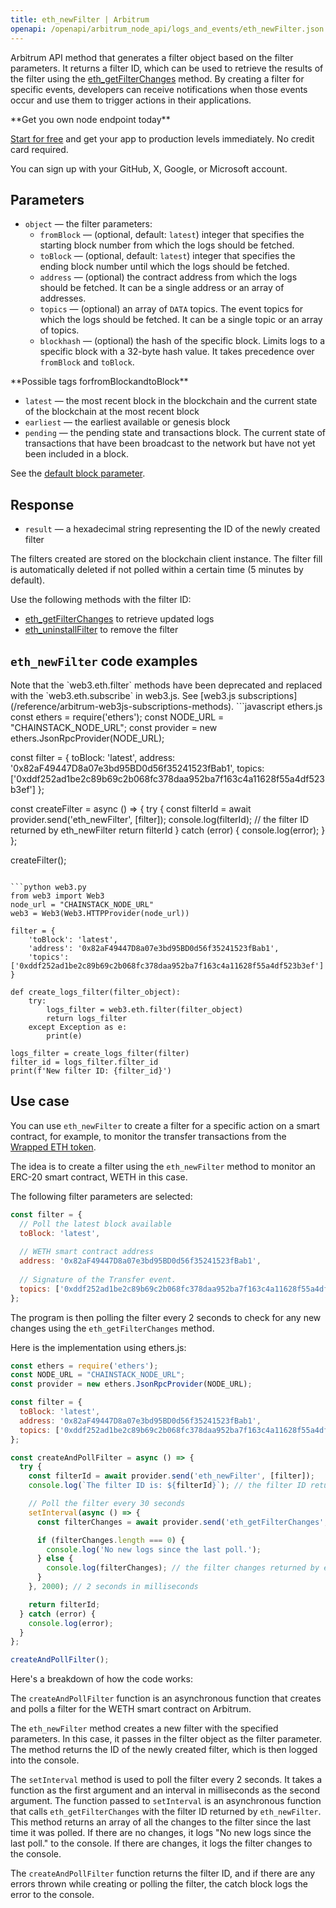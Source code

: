 ```yaml
---
title: eth_newFilter | Arbitrum
openapi: /openapi/arbitrum_node_api/logs_and_events/eth_newFilter.json POST /5b8d22690a57f293b3a1ed8758014e35
---
```


Arbitrum API method that generates a filter object based on the filter parameters. It returns a filter ID, which can be used to retrieve the results of the filter using the [eth\_getFilterChanges](/reference/arbitrum-getfilterchanges) method. By creating a filter for specific events, developers can receive notifications when those events occur and use them to trigger actions in their applications.

<Check>
**Get you own node endpoint today**

[Start for free](https://console.chainstack.com/) and get your app to production levels immediately. No credit card required.

You can sign up with your GitHub, X, Google, or Microsoft account.
</Check>


## Parameters

* `object` — the filter parameters:
  + `fromBlock` — (optional, default: `latest`) integer that specifies the starting block number from which the logs should be fetched.
  + `toBlock` — (optional, default: `latest`) integer that specifies the ending block number until which the logs should be fetched.
  + `address` — (optional) the contract address from which the logs should be fetched. It can be a single address or an array of addresses.
  + `topics` — (optional) an array of `DATA` topics. The event topics for which the logs should be fetched. It can be a single topic or an array of topics.
  + `blockhash` — (optional) the hash of the specific block. Limits logs to a specific block with a 32-byte hash value. It takes precedence over `fromBlock` and `toBlock`.

<Note>
**Possible tags forfromBlockandtoBlock**

* `latest` — the most recent block in the blockchain and the current state of the blockchain at the most recent block
* `earliest` — the earliest available or genesis block
* `pending` — the pending state and transactions block. The current state of transactions that have been broadcast to the network but have not yet been included in a block.

See the [default block parameter](https://eth.wiki/json-rpc/API#the-default-block-parameter).
</Note>


## Response

* `result` — a hexadecimal string representing the ID of the newly created filter

<Warning>
The filters created are stored on the blockchain client instance. The filter fill is automatically deleted if not polled within a certain time (5 minutes by default).
</Warning>


Use the following methods with the filter ID:

* [eth\_getFilterChanges](/reference/arbitrum-getfilterchanges) to retrieve updated logs
* [eth\_uninstallFilter](/reference/arbitrum-uninstallfilter) to remove the filter

## `eth_newFilter` code examples

<Note>
Note that the `web3.eth.filter` methods have been deprecated and replaced with the `web3.eth.subscribe` in web3.js. See [web3.js subscriptions](/reference/arbitrum-web3js-subscriptions-methods).
</Note>

<CodeGroup>
```javascript ethers.js
const ethers = require('ethers');
const NODE_URL = "CHAINSTACK_NODE_URL";
const provider = new ethers.JsonRpcProvider(NODE_URL);

const filter = {
  toBlock: 'latest',
  address: '0x82aF49447D8a07e3bd95BD0d56f35241523fBab1',
  topics: ['0xddf252ad1be2c89b69c2b068fc378daa952ba7f163c4a11628f55a4df523b3ef']
};

const createFilter = async () => {
  try {
    const filterId = await provider.send('eth_newFilter', [filter]);
    console.log(filterId); // the filter ID returned by eth_newFilter
    return filterId
  } catch (error) {
    console.log(error);
  }
};

createFilter();
```

```python web3.py
from web3 import Web3  
node_url = "CHAINSTACK_NODE_URL" 
web3 = Web3(Web3.HTTPProvider(node_url))

filter = {
    'toBlock': 'latest',
    'address': '0x82aF49447D8a07e3bd95BD0d56f35241523fBab1',
    'topics': ['0xddf252ad1be2c89b69c2b068fc378daa952ba7f163c4a11628f55a4df523b3ef']
}

def create_logs_filter(filter_object):
    try:
        logs_filter = web3.eth.filter(filter_object)
        return logs_filter
    except Exception as e:
        print(e)

logs_filter = create_logs_filter(filter)
filter_id = logs_filter.filter_id
print(f'New filter ID: {filter_id}')
```
</CodeGroup>


## Use case

You can use `eth_newFilter` to create a filter for a specific action on a smart contract, for example, to monitor the transfer transactions from the [Wrapped ETH token](https://arbiscan.io/token/0x82af49447d8a07e3bd95bd0d56f35241523fbab1#code).

The idea is to create a filter using the `eth_newFilter` method to monitor an ERC-20 smart contract, WETH in this case.

The following filter parameters are selected:

```javascript filter_params
const filter = {
  // Poll the latest block available
  toBlock: 'latest',	
  
  // WETH smart contract address
  address: '0x82aF49447D8a07e3bd95BD0d56f35241523fBab1',
  
  // Signature of the Transfer event.
  topics: ['0xddf252ad1be2c89b69c2b068fc378daa952ba7f163c4a11628f55a4df523b3ef'], 
};
```


The program is then polling the filter every 2 seconds to check for any new changes using the `eth_getFilterChanges` method.

Here is the implementation using ethers.js:

```javascript index.js
const ethers = require('ethers');
const NODE_URL = "CHAINSTACK_NODE_URL";
const provider = new ethers.JsonRpcProvider(NODE_URL);

const filter = {
  toBlock: 'latest',
  address: '0x82aF49447D8a07e3bd95BD0d56f35241523fBab1',
  topics: ['0xddf252ad1be2c89b69c2b068fc378daa952ba7f163c4a11628f55a4df523b3ef'],
};

const createAndPollFilter = async () => {
  try {
    const filterId = await provider.send('eth_newFilter', [filter]);
    console.log(`The filter ID is: ${filterId}`); // the filter ID returned by eth_newFilter

    // Poll the filter every 30 seconds
    setInterval(async () => {
      const filterChanges = await provider.send('eth_getFilterChanges', [filterId]);

      if (filterChanges.length === 0) {
        console.log('No new logs since the last poll.');
      } else {
        console.log(filterChanges); // the filter changes returned by eth_getFilterChanges
      }
    }, 2000); // 2 seconds in milliseconds

    return filterId;
  } catch (error) {
    console.log(error);
  }
};

createAndPollFilter();
```


Here's a breakdown of how the code works:

The `createAndPollFilter` function is an asynchronous function that creates and polls a filter for the WETH smart contract on Arbitrum.

The `eth_newFilter` method creates a new filter with the specified parameters. In this case, it passes in the filter object as the filter parameter. The method returns the ID of the newly created filter, which is then logged into the console.

The `setInterval` method is used to poll the filter every 2 seconds. It takes a function as the first argument and an interval in milliseconds as the second argument. The function passed to `setInterval` is an asynchronous function that calls `eth_getFilterChanges` with the filter ID returned by `eth_newFilter`. This method returns an array of all the changes to the filter since the last time it was polled. If there are no changes, it logs "No new logs since the last poll." to the console. If there are changes, it logs the filter changes to the console.

The `createAndPollFilter` function returns the filter ID, and if there are any errors thrown while creating or polling the filter, the catch block logs the error to the console.
